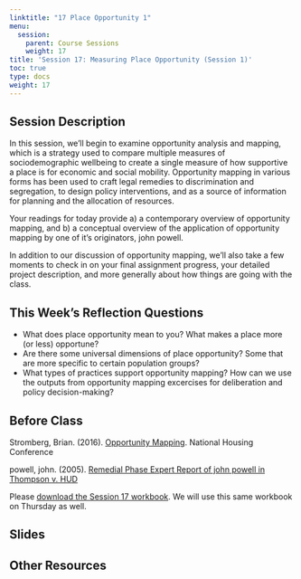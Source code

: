 ```yaml
---
linktitle: "17 Place Opportunity 1"
menu:
  session:
    parent: Course Sessions
    weight: 17
title: 'Session 17: Measuring Place Opportunity (Session 1)'
toc: true
type: docs
weight: 17
---
```


## Session Description

In this session, we'll begin to examine opportunity analysis and mapping, which is a strategy used to compare multiple measures of sociodemographic wellbeing to create a single measure of how supportive a place is for economic and social mobility. Opportunity mapping in various forms has been used to craft legal remedies to discrimination and segregation, to design policy interventions, and as a source of information for planning and the allocation of resources.

Your readings for today provide a) a contemporary overview of opportunity mapping, and b) a conceptual overview of the application of opportunity mapping by one of it's originators, john powell.

In addition to our discussion of opportunity mapping, we'll also take a few moments to check in on your final assignment progress, your detailed project description, and more generally about how things are going with the class.

## This Week's Reflection Questions

- What does place opportunity mean to you? What makes a place more (or less) opportune?
- Are there some universal dimensions of place opportunity? Some that are more specific to certain population groups?
- What types of practices support opportunity mapping? How can we use the outputs from opportunity mapping excercises for deliberation and policy decision-making?

## Before Class

Stromberg, Brian. (2016). [Opportunity Mapping](https://uofi.box.com/s/icccjttbig4mq94nbi123b6x3o33a4zi). National Housing Conference

powell, john. (2005). [Remedial Phase Expert Report of john powell in Thompson v. HUD](https://uofi.box.com/s/59a51ibzzk5sd9b14obvvz7u5l12u07k)

Please [download the Session 17 workbook](/schedule/session/17-Place_Opportunity_pt1_files/Session 17 Lab.zip). We will use this same workbook on Thursday as well.

## Slides

## Other Resources
